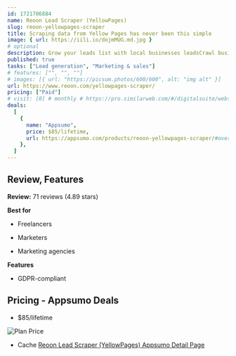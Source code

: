 ```yaml
---
id: 1721706884
name: Reoon Lead Scraper (YellowPages)
slug: reoon-yellowpages-scraper
title: Scraping data from Yellow Pages has never been this simple
image: { url: https://iili.io/dojmMUG.md.jpg }
# optional
description: Grow your leads list with local businesses leadsCrawl business websites for the most up-to-date data
published: true
tasks: ["Lead generation", "Marketing & sales"]
# features: ["", "", ""]
# images: [{ url: "https://picsum.photos/600/600", alt: "img alt" }]
url: https://www.reoon.com/yellowpages-scraper/
pricing: ["Paid"]
# visit: [0] # monthly # https://pro.similarweb.com/#/digitalsuite/websiteanalysis/home
deals:
  [
    {
      name: "Appsumo",
      price: $85/lifetime,
      url: https://appsumo.com/products/reoon-yellowpages-scraper/#overview,
    },
  ]
---
```


## Review, Features

**Review:** 71 reviews (4.89 stars)

**Best for**

- Freelancers

- Marketers

- Marketing agencies

**Features**

- GDPR-compliant

## Pricing - Appsumo Deals

- $85/lifetime

<Img src="https://iili.io/do8oz67.png" alt="Plan Price" />

- Cache [Reoon Lead Scraper (YellowPages) Appsumo Detail Page](https://iili.io/do8or9s.png)
